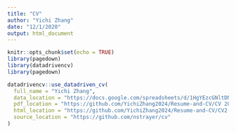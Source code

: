 ```yaml
---
title: "CV"
author: "Yichi Zhang"
date: "12/1/2020"
output: html_document
---
```


```r
knitr::opts_chunk$set(echo = TRUE)
library(pagedown)
library(datadrivencv)
library(pagedown)
```

```r
datadrivencv::use_datadriven_cv(
  full_name = "Yichi Zhang",
  data_location = "https://docs.google.com/spreadsheets/d/1HgYEzcGNltDNy7PJdVLGO_QZZWiONL-4hTnxHYs-_KM/edit#gid=917338460",
  pdf_location = "https://github.com/YichiZhang2024/Resume-and-CV/CV 2020.pdf",
  html_location = "https://github.com/YichiZhang2024/Resume-and-CV/CV2 020.html ",
  source_location = "https://github.com/nstrayer/cv"
)
```

